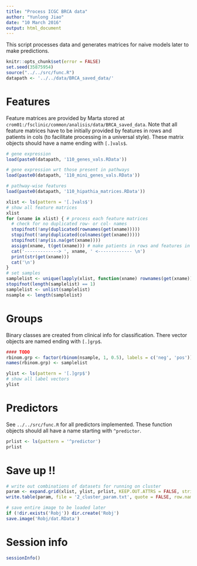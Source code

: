 ```yaml
---
title: "Process ICGC BRCA data"
author: "Yunlong Jiao"
date: "10 March 2016"
output: html_document
---
```


This script processes data and generates matrices for naive models later to make predictions.

```r
knitr::opts_chunk$set(error = FALSE)
set.seed(35875954)
source("../../src/func.R")
datapath <- '../../data/BRCA_saved_data/'
```

# Features

Feature matrices are provided by Marta stored at `crom01:/fsclinic/common/analisis/data/BRCA_saved_data`. Note that all feature matrices have to be initially provided by features in rows and patients in cols (to facilitate processing in a universal style). These matrix objects should have a name ending with `[.]vals$`.

```r
# gene expression
load(paste0(datapath, '110_genes_vals.RData'))

# gene expression wrt those present in pathways
load(paste0(datapath, '110_mini_genes_vals.RData'))

# pathway-wise features
load(paste0(datapath, '110_hipathia_matrices.RData'))

xlist <- ls(pattern = '[.]vals$')
# show all feature matrices
xlist
for (xname in xlist) { # process each feature matrices
  # check for no duplicated row- or col- names
  stopifnot(!any(duplicated(rownames(get(xname)))))
  stopifnot(!any(duplicated(colnames(get(xname)))))
  stopifnot(!any(is.na(get(xname))))
  assign(xname, t(get(xname))) # make patients in rows and features in cols
  cat('-------------> ', xname, ' <------------- \n')
  print(str(get(xname)))
  cat('\n')
}
# set samples
samplelist <- unique(lapply(xlist, function(xname) rownames(get(xname))))
stopifnot(length(samplelist) == 1)
samplelist <- unlist(samplelist)
nsample <- length(samplelist)
```

# Groups

Binary classes are created from clinical info for classification. There vector objects are named ending with `[.]grp$`.

```r
#### TODO
rbinom.grp <- factor(rbinom(nsample, 1, 0.5), labels = c('neg', 'pos'))
names(rbinom.grp) <- samplelist

ylist <- ls(pattern = '[.]grp$')
# show all label vectors
ylist
```

# Predictors

See `../../src/func.R` for all predictors implemented. These function objects should all have a name starting with `^predictor`.

```r
prlist <- ls(pattern = '^predictor')
prlist
```

# Save up !!

```r
# write out combinations of datasets for running on cluster
param <- expand.grid(xlist, ylist, prlist, KEEP.OUT.ATTRS = FALSE, stringsAsFactors = FALSE)
write.table(param, file = '2_cluster_param.txt', quote = FALSE, row.names = TRUE, col.names = FALSE)

# save entire image to be loaded later
if (!dir.exists('Robj')) dir.create('Robj')
save.image('Robj/dat.RData')
```

# Session info

```r
sessionInfo()
```

